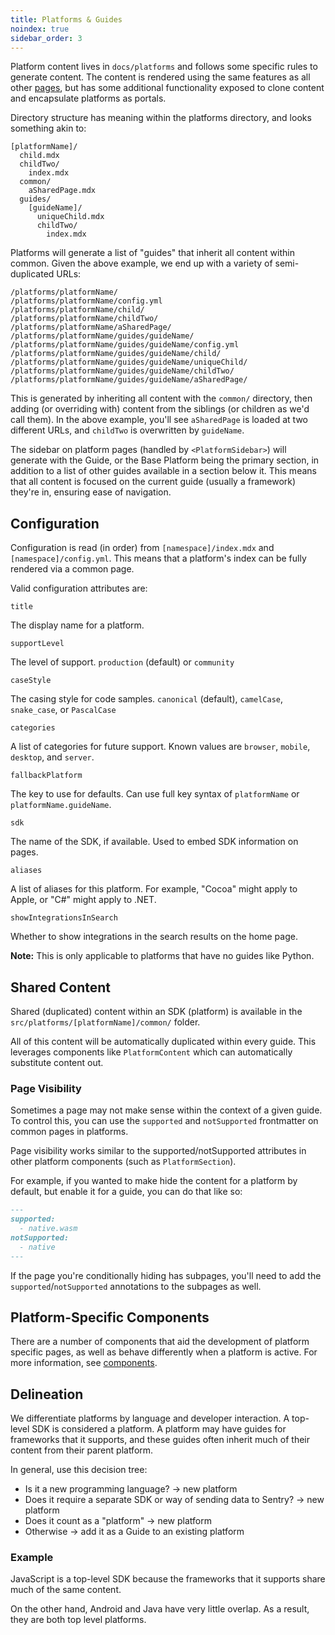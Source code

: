 ```yaml
---
title: Platforms & Guides
noindex: true
sidebar_order: 3
---
```


Platform content lives in `docs/platforms` and follows some specific rules to generate content. The content is rendered using the same features as all other [pages](../), but has some additional functionality exposed to clone content and encapsulate platforms as portals.

Directory structure has meaning within the platforms directory, and looks something akin to:

```
[platformName]/
  child.mdx
  childTwo/
    index.mdx
  common/
    aSharedPage.mdx
  guides/
    [guideName]/
      uniqueChild.mdx
      childTwo/
        index.mdx
```

Platforms will generate a list of "guides" that inherit all content within common. Given the above example, we end up with a variety of semi-duplicated URLs:

```
/platforms/platformName/
/platforms/platformName/config.yml
/platforms/platformName/child/
/platforms/platformName/childTwo/
/platforms/platformName/aSharedPage/
/platforms/platformName/guides/guideName/
/platforms/platformName/guides/guideName/config.yml
/platforms/platformName/guides/guideName/child/
/platforms/platformName/guides/guideName/uniqueChild/
/platforms/platformName/guides/guideName/childTwo/
/platforms/platformName/guides/guideName/aSharedPage/
```

This is generated by inheriting all content with the `common/` directory, then adding (or overriding with) content from the siblings (or children as we'd call them). In the above example, you'll see `aSharedPage` is loaded at two different URLs, and `childTwo` is overwritten by `guideName`.

The sidebar on platform pages (handled by `<PlatformSidebar>`) will generate with the Guide, or the Base Platform being the primary section, in addition to a list of other guides available in a section below it. This means that all content is focused on the current guide (usually a framework) they're in, ensuring ease of navigation.

## Configuration

Configuration is read (in order) from `[namespace]/index.mdx` and `[namespace]/config.yml`. This means that a platform's index can be fully rendered via a common page.

Valid configuration attributes are:

`title`

The display name for a platform.

`supportLevel`

The level of support. `production` (default) or `community`

`caseStyle`

The casing style for code samples. `canonical` (default), `camelCase`, `snake_case`, or `PascalCase`

`categories`

A list of categories for future support. Known values are `browser`, `mobile`, `desktop`, and `server`.

`fallbackPlatform`

The key to use for defaults. Can use full key syntax of `platformName` or `platformName.guideName`.

`sdk`

The name of the SDK, if available. Used to embed SDK information on pages.

`aliases`

A list of aliases for this platform. For example, "Cocoa" might apply to Apple, or "C#" might apply to .NET.

`showIntegrationsInSearch`

Whether to show integrations in the search results on the home page.

**Note:** This is only applicable to platforms that have no guides like Python.

## Shared Content

Shared (duplicated) content within an SDK (platform) is available in the `src/platforms/[platformName]/common/` folder.

All of this content will be automatically duplicated within every guide. This leverages components like `PlatformContent` which can automatically substitute content out.

### Page Visibility

Sometimes a page may not make sense within the context of a given guide. To control this, you can use the `supported` and `notSupported` frontmatter on common pages in platforms.

<Note>

Page visibility works similar to the supported/notSupported attributes in other platform components (such as `PlatformSection`).

</Note>

For example, if you wanted to make hide the content for a platform by default, but enable it for a guide, you can do that like so:

```markdown
---
supported:
  - native.wasm
notSupported:
  - native
---
```

If the page you're conditionally hiding has subpages, you'll need to add the `supported`/`notSupported` annotations to the subpages as well.

## Platform-Specific Components

There are a number of components that aid the development of platform specific pages, as well as behave differently when a platform is active. For more information, see [components](../pages/components/).

## Delineation

We differentiate platforms by language and developer interaction. A top-level SDK is considered a platform. A platform may have guides for frameworks that it supports, and these guides often inherit much of their content from their parent platform.

In general, use this decision tree:

- Is it a new programming language? -> new platform
- Does it require a separate SDK or way of sending data to Sentry? -> new platform
- Does it count as a "platform" -> new platform
- Otherwise -> add it as a Guide to an existing platform

### Example

JavaScript is a top-level SDK because the frameworks that it supports share much of the same content.

On the other hand, Android and Java have very little overlap. As a result, they are both top level platforms.

